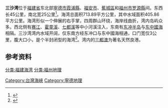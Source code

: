 {{coord|26|41|N|119|40|E|region:CN_type:waterbody|display=title}}
{{Location map+ |China Fujian |width=300 |float=right |caption=三沙湾在福建省的位置 |places=
{{Location map~ |China Fujian |lat=26.659732 |long=119.672491 |label=三沙湾  |position=left}}
}}
'''三沙湾'''位于[[福建省|福建省]]东北部[[寧德市|寧德市]][[霞浦縣|霞浦縣]]、[[福安市|福安市]]、[[蕉城區|蕉城區]]和[[福州市|福州市]][[罗源縣|罗源縣]]间。东西长45公里，南北宽25公里<ref>{{cite book zh |author=辞海编纂委员会 |title=《辞海》（1999年版） |format=M |edition=1 |location=上海 |publisher=上海辞书出版社 |date=2000 |pages= |id= ISBN 7-5326-0630-9}}</ref>。海湾总面积713.89平方公里，其中水域面积405.86平方公里。海湾形似一个伸展的右手掌，四周群山环绕，海岸线曲折，湾内岛屿众多。西北侧有[[赛江|赛江]]、[[霍童溪|霍童溪]]、[[七都溪|七都溪]]等中小河溪注入，东南有[[东冲半岛|东冲半岛]]与[[东中國海|东中國海]]相隔。三沙湾湾内水域开阔，仅东南方经东冲口与东中國海相通，口门宽仅3公里，腹大口小，是个半封闭型的海湾<ref>{{Cite web |url=http://www.fjsq.gov.cn/showtext.asp?ToBook=150&index=75 |title=福建省情资料库 |access-date=2011-09-18 |archive-url=https://web.archive.org/web/20160304113602/http://www.fjsq.gov.cn/showtext.asp?ToBook=150&index=75 |archive-date=2016-03-04 |dead-url=yes }}</ref>。湾内的[[三都澳|三都澳]]为著名天然良港。
　　
==参考资料==
{{reflist}}
{{中国周边海洋}}
{{DEFAULTSORT:Sansha}}
[[Category:台灣海峽|Category:台灣海峽]]
[[分类:福建海湾|分类:福建海湾]]
[[分类:福州地理|分类:福州地理]]
[[Category:寧德地理|Category:寧德地理]]